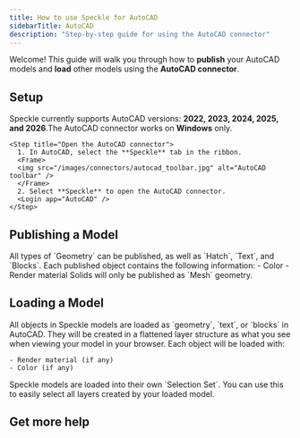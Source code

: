 ```yaml
---
title: How to use Speckle for AutoCAD
sidebarTitle: AutoCAD
description: "Step-by-step guide for using the AutoCAD connector"
---
```



Welcome! This guide will walk you through how to **publish** your AutoCAD models and **load** other models using the **AutoCAD connector**.

## Setup
<Info>Speckle currently supports AutoCAD versions: **2022, 2023, 2024, 2025, and 2026**.The AutoCAD connector works on **Windows** only.</Info>

<Steps>
    <Setup app="AutoCAD" />

    <Step title="Open the AutoCAD connector">
      1. In AutoCAD, select the **Speckle** tab in the ribbon.
      <Frame>
      <img src="/images/connectors/autocad_toolbar.jpg" alt="AutoCAD toolbar" />
      </Frame>
      2. Select **Speckle** to open the AutoCAD connector.
      <Login app="AutoCAD" />
    </Step>
</Steps>

<AccordionGroup>
    <SetupFaq app="AutoCAD" />
</AccordionGroup>

## Publishing a Model

<Publish app="AutoCAD" />

<AccordionGroup>

  <Accordion title="What types of AutoCAD elements can I publish to Speckle?">
    All types of `Geometry` can be published, as well as `Hatch`, `Text`, and `Blocks`. Each published object contains the following information:
    - Color
    - Render material
  </Accordion>

  <Accordion title="Can I publish solids from AutoCAD?">
    Solids will only be published as `Mesh` geometry.
  </Accordion>

  <PublishFaq app="AutoCAD" />

</AccordionGroup>

## Loading a Model

<Load app="AutoCAD" />

<AccordionGroup>

  <Accordion title="How are Speckle models loaded in AutoCAD?">
    All objects in Speckle models are loaded as `geometry`, `text`, or `blocks` in AutoCAD. They will be created in a flattened layer structure as what you see when viewing your model in your browser. Each object will be loaded with:
    
    - Render material (if any)
    - Color (if any)
  </Accordion>

  <Accordion title="How do I select all the layers created after loading a Speckle Model?">
    Speckle models are loaded into their own `Selection Set`. You can use this to easily select all layers created by your loaded model.
  </Accordion>

  <LoadFaq app="AutoCAD" />

</AccordionGroup>

## Get more help

<Community app="AutoCAD" />

<LearnMore />



















